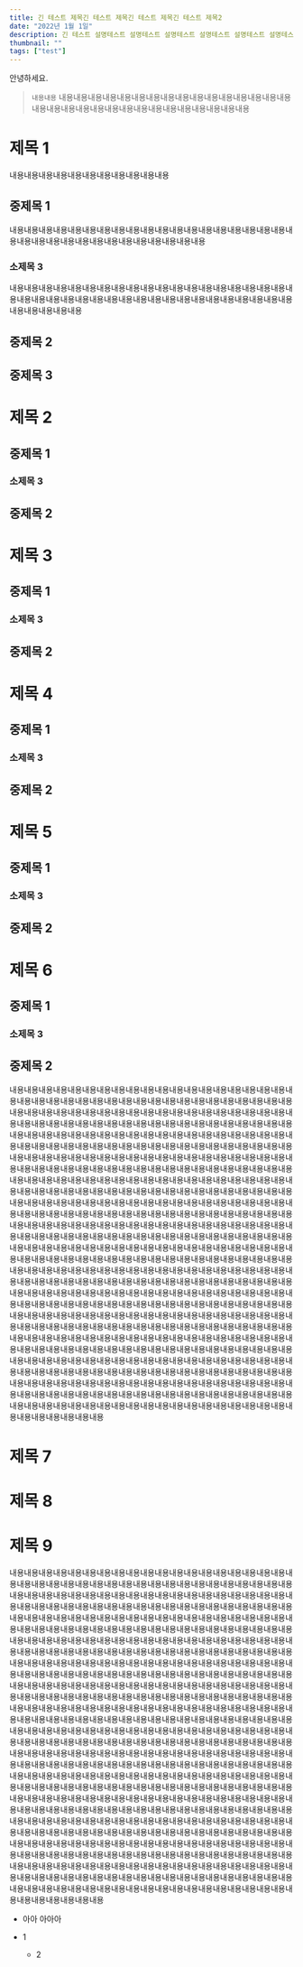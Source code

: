 ```yaml
---
title: 긴 테스트 제목긴 테스트 제목긴 테스트 제목긴 테스트 제목2
date: "2022년 1월 1일"
description: 긴 테스트 설명테스트 설명테스트 설명테스트 설명테스트 설명테스트 설명테스트 설명2
thumbnail: ""
tags: ["test"]
---
```


안녕하세요.<br/>

> `내용내용` 내용내용내용내용내용내용내용내용내용내용내용내용내용내용내용내용내용내용내용내용내용내용내용내용내용내용내용내용내용내용내용

# 제목 1

내용내용내용내용내용내용내용내용내용내용내용

## 중제목 1

내용내용내용내용내용내용내용내용내용내용내용내용내용내용내용내용내용내용내용내용내용내용내용내용내용내용내용내용내용내용내용내용내용

### 소제목 3

내용내용내용내용내용내용내용내용내용내용내용내용내용내용내용내용내용내용내용내용내용내용내용내용내용내용내용내용내용내용내용내용내용내용내용내용내용내용내용내용내용내용내용내용

## 중제목 2

## 중제목 3

# 제목 2

## 중제목 1

### 소제목 3

## 중제목 2

# 제목 3

## 중제목 1

### 소제목 3

## 중제목 2

# 제목 4

## 중제목 1

### 소제목 3

## 중제목 2

# 제목 5

## 중제목 1

### 소제목 3

## 중제목 2

# 제목 6

## 중제목 1

### 소제목 3

## 중제목 2

내용내용내용내용내용내용내용내용내용내용내용내용내용내용내용내용내용내용내용내용내용내용내용내용내용내용내용내용내용내용내용내용내용내용내용내용내용내용내용내용내용내용내용내용내용내용내용내용내용내용내용내용내용내용내용내용내용내용내용내용내용내용내용내용내용내용내용내용내용내용내용내용내용내용내용내용내용내용내용내용내용내용내용내용내용내용내용내용내용내용내용내용내용내용내용내용내용내용내용내용내용내용내용내용내용내용내용내용내용내용내용내용내용내용내용내용내용내용내용내용내용내용내용내용내용내용내용내용내용내용내용내용내용내용내용내용내용내용내용내용내용내용내용내용내용내용내용내용내용내용내용내용내용내용내용내용내용내용내용내용내용내용내용내용내용내용내용내용내용내용내용내용내용내용내용내용내용내용내용내용내용내용내용내용내용내용내용내용내용내용내용내용내용내용내용내용내용내용내용내용내용내용내용내용내용내용내용내용내용내용내용내용내용내용내용내용내용내용내용내용내용내용내용내용내용내용내용내용내용내용내용내용내용내용내용내용내용내용내용내용내용내용내용내용내용내용내용내용내용내용내용내용내용내용내용내용내용내용내용내용내용내용내용내용내용내용내용내용내용내용내용내용내용내용내용내용내용내용내용내용내용내용내용내용내용내용내용내용내용내용내용내용내용내용내용내용내용내용내용내용내용내용내용내용내용내용내용내용내용내용내용내용내용내용내용내용내용내용내용내용내용내용내용내용내용내용내용내용내용내용내용내용내용내용내용내용내용내용내용내용내용내용내용내용내용내용내용내용내용내용내용내용내용내용내용내용내용내용내용내용내용내용내용내용내용내용내용내용내용내용내용내용내용내용내용내용내용내용내용내용내용내용내용내용내용내용내용내용내용내용내용내용내용내용내용내용내용내용내용내용내용내용내용내용내용내용내용내용내용내용내용내용내용내용내용내용내용내용내용내용내용내용내용내용내용내용내용내용내용내용내용내용내용내용내용내용내용내용내용내용내용내용내용내용내용내용내용내용내용내용내용내용내용내용내용내용내용내용내용내용내용내용내용내용내용내용내용내용내용내용내용내용내용내용내용내용내용내용내용내용내용내용내용내용내용내용내용내용내용내용내용내용내용내용내용내용내용내용내용내용내용내용내용내용내용내용내용내용내용내용내용내용내용내용내용내용내용내용내용내용내용내용내용내용내용내용내용내용내용내용내용내용내용내용내용내용내용내용내용내용내용내용내용내용내용내용내용내용내용내용내용내용내용내용내용내용내용내용내용내용내용내용내용내용내용내용내용내용내용내용내용내용

# 제목 7

# 제목 8

# 제목 9

내용내용내용내용내용내용내용내용내용내용내용내용내용내용내용내용내용내용내용내용내용내용내용내용내용내용내용내용내용내용내용내용내용내용내용내용내용내용내용내용내용내용내용내용내용내용내용내용내용내용내용내용내용내용내용내용내용내용내용내용내용내용내용내용내용내용내용내용내용내용내용내용내용내용내용내용내용내용내용내용내용내용내용내용내용내용내용내용내용내용내용내용내용내용내용내용내용내용내용내용내용내용내용내용내용내용내용내용내용내용내용내용내용내용내용내용내용내용내용내용내용내용내용내용내용내용내용내용내용내용내용내용내용내용내용내용내용내용내용내용내용내용내용내용내용내용내용내용내용내용내용내용내용내용내용내용내용내용내용내용내용내용내용내용내용내용내용내용내용내용내용내용내용내용내용내용내용내용내용내용내용내용내용내용내용내용내용내용내용내용내용내용내용내용내용내용내용내용내용내용내용내용내용내용내용내용내용내용내용내용내용내용내용내용내용내용내용내용내용내용내용내용내용내용내용내용내용내용내용내용내용내용내용내용내용내용내용내용내용내용내용내용내용내용내용내용내용내용내용내용내용내용내용내용내용내용내용내용내용내용내용내용내용내용내용내용내용내용내용내용내용내용내용내용내용내용내용내용내용내용내용내용내용내용내용내용내용내용내용내용내용내용내용내용내용내용내용내용내용내용내용내용내용내용내용내용내용내용내용내용내용내용내용내용내용내용내용내용내용내용내용내용내용내용내용내용내용내용내용내용내용내용내용내용내용내용내용내용내용내용내용내용내용내용내용내용내용내용내용내용내용내용내용내용내용내용내용내용내용내용내용내용내용내용내용내용내용내용내용내용내용내용내용내용내용내용내용내용내용내용내용내용내용내용내용내용내용내용내용내용내용내용내용내용내용내용내용내용내용내용내용내용내용내용내용내용내용내용내용내용내용내용내용내용내용내용내용내용내용내용내용내용내용내용내용내용내용내용내용내용내용내용내용내용내용내용내용내용내용내용내용내용내용내용내용내용내용내용내용내용내용내용내용내용내용내용내용내용내용내용내용내용내용내용내용내용내용내용내용내용내용내용내용내용내용내용내용내용내용내용내용내용내용내용내용내용내용내용내용내용내용내용내용내용내용내용내용내용내용내용내용내용내용내용내용내용내용내용내용내용내용내용내용내용내용내용내용내용내용내용내용내용내용내용내용내용내용내용내용내용내용내용내용내용내용내용내용내용내용내용내용내용내용내용내용내용내용내용내용내용내용내용내용내용내용내용내용내용내용내용내용내용내용내용내용내용내용내용내용내용내용내용

- 아아
  아아아

- 1
  - 2
